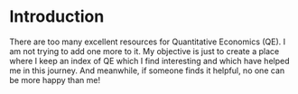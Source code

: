 # Introduction


There are too many excellent resources for Quantitative Economics (QE). I am not trying to add one more to it. My objective is just to create a place where I keep an index of QE which I find interesting and which have helped me in this journey. And meanwhile, if someone finds it helpful, no one can be more happy than me!